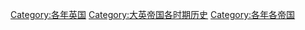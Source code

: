 [[Category:各年英国|Category:各年英国]]
[[Category:大英帝国各时期历史|Category:大英帝国各时期历史]]
[[Category:各年各帝国|Category:各年各帝国]]